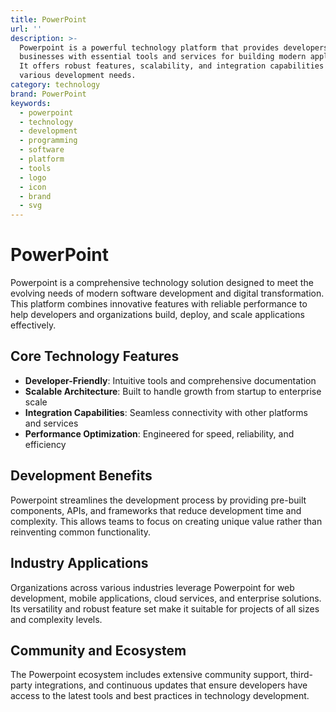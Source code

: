 ```yaml
---
title: PowerPoint
url: ''
description: >-
  Powerpoint is a powerful technology platform that provides developers and
  businesses with essential tools and services for building modern applications.
  It offers robust features, scalability, and integration capabilities for
  various development needs.
category: technology
brand: PowerPoint
keywords:
  - powerpoint
  - technology
  - development
  - programming
  - software
  - platform
  - tools
  - logo
  - icon
  - brand
  - svg
---
```


# PowerPoint

Powerpoint is a comprehensive technology solution designed to meet the evolving needs of modern software development and digital transformation. This platform combines innovative features with reliable performance to help developers and organizations build, deploy, and scale applications effectively.

## Core Technology Features

- **Developer-Friendly**: Intuitive tools and comprehensive documentation
- **Scalable Architecture**: Built to handle growth from startup to enterprise scale
- **Integration Capabilities**: Seamless connectivity with other platforms and services
- **Performance Optimization**: Engineered for speed, reliability, and efficiency

## Development Benefits

Powerpoint streamlines the development process by providing pre-built components, APIs, and frameworks that reduce development time and complexity. This allows teams to focus on creating unique value rather than reinventing common functionality.

## Industry Applications

Organizations across various industries leverage Powerpoint for web development, mobile applications, cloud services, and enterprise solutions. Its versatility and robust feature set make it suitable for projects of all sizes and complexity levels.

## Community and Ecosystem

The Powerpoint ecosystem includes extensive community support, third-party integrations, and continuous updates that ensure developers have access to the latest tools and best practices in technology development.
